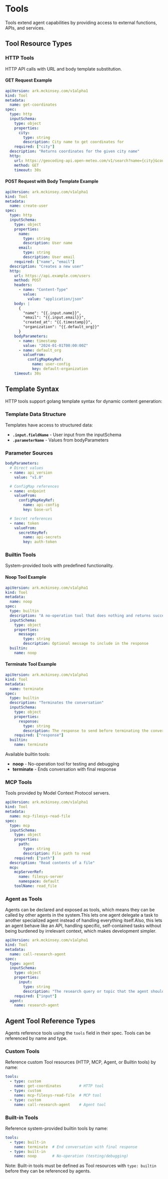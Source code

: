 # Tools

Tools extend agent capabilities by providing access to external functions, APIs, and services.

## Tool Resource Types

### HTTP Tools

HTTP API calls with URL and body template substitution.

#### GET Request Example

```yaml
apiVersion: ark.mckinsey.com/v1alpha1
kind: Tool
metadata:
  name: get-coordinates
spec:
  type: http
  inputSchema:
    type: object
    properties:
      city:
        type: string
        description: City name to get coordinates for
    required: ["city"]
  description: "Returns coordinates for the given city name"
  http:
    url: https://geocoding-api.open-meteo.com/v1/search?name={city}&count=1
    method: GET
    timeout: 30s
```

#### POST Request with Body Template Example

```yaml
apiVersion: ark.mckinsey.com/v1alpha1
kind: Tool
metadata:
  name: create-user
spec:
  type: http
  inputSchema:
    type: object
    properties:
      name:
        type: string
        description: User name
      email:
        type: string
        description: User email
    required: ["name", "email"]
  description: "Creates a new user"
  http:
    url: https://api.example.com/users
    method: POST
    headers:
      - name: "Content-Type"
        value:
          value: "application/json"
    body: |
      {
        "name": "{{.input.name}}",
        "email": "{{.input.email}}",
        "created_at": "{{.timestamp}}",
        "organization": "{{.default_org}}"
      }
    bodyParameters:
      - name: timestamp
        value: "2024-01-01T00:00:00Z"
      - name: default_org
        valueFrom:
          configMapKeyRef:
            name: user-config
            key: default-organization
    timeout: 30s
```

## Template Syntax

HTTP tools support golang template syntax for dynamic content generation:

### Template Data Structure

Templates have access to structured data:

- **`.input.fieldName`** - User input from the inputSchema
- **`.parameterName`** - Values from bodyParameters

### Parameter Sources

```yaml
bodyParameters:
  # Direct values
  - name: api_version
    value: "v1.0"

  # ConfigMap references
  - name: endpoint
    valueFrom:
      configMapKeyRef:
        name: api-config
        key: base-url

  # Secret references
  - name: token
    valueFrom:
      secretKeyRef:
        name: api-secrets
        key: auth-token
```

### Builtin Tools

System-provided tools with predefined functionality.

#### Noop Tool Example

```yaml
apiVersion: ark.mckinsey.com/v1alpha1
kind: Tool
metadata:
  name: noop
spec:
  type: builtin
  description: "A no-operation tool that does nothing and returns success"
  inputSchema:
    type: object
    properties:
      message:
        type: string
        description: Optional message to include in the response
  builtin:
    name: noop
```

#### Terminate Tool Example

```yaml
apiVersion: ark.mckinsey.com/v1alpha1
kind: Tool
metadata:
  name: terminate
spec:
  type: builtin
  description: "Terminates the conversation"
  inputSchema:
    type: object
    properties:
      response:
        type: string
        description: The response to send before terminating the conversation
    required: ["response"]
  builtin:
    name: terminate
```

Available builtin tools:
- **noop** - No-operation tool for testing and debugging
- **terminate** - Ends conversation with final response

### MCP Tools

Tools provided by Model Context Protocol servers.

```yaml
apiVersion: ark.mckinsey.com/v1alpha1
kind: Tool
metadata:
  name: mcp-filesys-read-file
spec:
  type: mcp
  inputSchema:
    type: object
    properties:
      path:
        type: string
        description: File path to read
    required: ["path"]
  description: "Read contents of a file"
  mcp:
    mcpServerRef:
      name: filesys-server
      namespace: default
    toolName: read_file
```

### Agent as Tools

Agents can be declared and exposed as tools, which means they can be called by other agents in the system.This lets one agent delegate a task to another specialized agent instead of handling everything itself.Also, this lets an agent behave like an API, handling specific, self-contained tasks without being burdened by irrelevant context, which makes development simpler.

```yaml
apiVersion: ark.mckinsey.com/v1alpha1
kind: Tool
metadata:
  name: call-research-agent
spec:
  type: agent
  inputSchema:
    type: object
    properties:
      input:
        type: string
        description: "The research query or topic that the agent should investigate and provide insights on."
    required: ["input"]
  agent:
    name: research-agent
```

## Agent Tool Reference Types

Agents reference tools using the `tools` field in their spec. Tools can be referenced by name and type.

### Custom Tools

Reference custom Tool resources (HTTP, MCP, Agent, or Builtin tools) by name:

```yaml
tools:
  - type: custom
    name: get-coordinates        # HTTP tool
  - type: custom
    name: mcp-filesys-read-file  # MCP tool
  - type: custom
    name: call-research-agent    # Agent tool
```

### Built-in Tools

Reference system-provided builtin tools by name:

```yaml
tools:
  - type: built-in
    name: terminate  # End conversation with final response
  - type: built-in
    name: noop       # No-operation (testing/debugging)
```

Note: Built-in tools must be defined as Tool resources with `type: builtin` before they can be referenced by agents.

